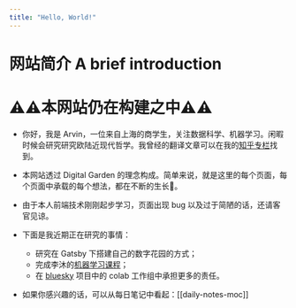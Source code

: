 ```yaml
---
title: "Hello, World!"
---
```


# 网站简介 A brief introduction

# ⚠⚠本网站仍在构建之中⚠⚠
- 你好，我是 Arvin，一位来自上海的商学生，关注数据科学、机器学习。闲暇时候会研究研究欧陆近现代哲学。我曾经的翻译文章可以在我的[知乎专栏](https://www.zhihu.com/column/brokenicebreaker)找到。
- 本网站透过 Digital Garden 的理念构成。简单来说，就是这里的每个页面，每个页面中承载的每个想法，都在不断的生长🌱。
- 由于本人前端技术刚刚起步学习，页面出现 bug 以及过于简陋的话，还请客官见谅。
- 下面是我近期正在研究的事情：
	- 研究在 Gatsby 下搭建自己的数字花园的方式；
	- 完成李沐的[机器学习课程](https://zh.d2l.ai/index.html)；
	- 在 [bluesky](https://twitter.com/bluesky?s=20) 项目中的 colab 工作组中承担更多的责任。

- 如果你感兴趣的话，可以从每日笔记中看起：[[daily-notes-moc]]